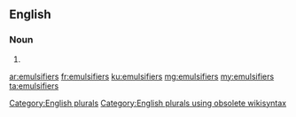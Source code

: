 ==English==

===Noun===
{{head|en}}

# {{plural of|emulsifier}}

[[Category:English plurals]][[Category:English plurals using obsolete wikisyntax]]

[[ar:emulsifiers]]
[[fr:emulsifiers]]
[[ku:emulsifiers]]
[[mg:emulsifiers]]
[[my:emulsifiers]]
[[ta:emulsifiers]]
